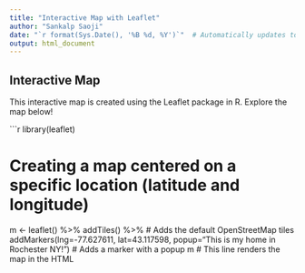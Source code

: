 ```yaml
---
title: "Interactive Map with Leaflet"
author: "Sankalp Saoji"
date: "`r format(Sys.Date(), '%B %d, %Y')`"  # Automatically updates to the current date
output: html_document
---
```


## Interactive Map

This interactive map is created using the Leaflet package in R. Explore the map below!

```r
library(leaflet)

# Creating a map centered on a specific location (latitude and longitude)
m <- leaflet() %>% 
  addTiles() %>%  # Adds the default OpenStreetMap tiles
  addMarkers(lng=-77.627611, lat=43.117598, popup="This is my home in Rochester NY!")  # Adds a marker with a popup
m  # This line renders the map in the HTML
